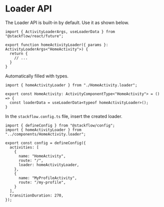 # Loader API

The Loader API is built-in by default. Use it as shown below.

```tsx showLineNumbers filename="HomeActivity.loader.ts" copy
import { ActivityLoaderArgs, useLoaderData } from "@stackflow/react/future";

export function homeActivityLoader({ params }: ActivityLoaderArgs<"HomeActivity">) {
  return {
    // ...
  }
}
```

Automatically filled with types.
```tsx showLineNumbers filename="HomeActivity.tsx" copy {4}
import { homeActivityLoader } from "./HomeActivity.loader";

export const HomeActivity: ActivityComponentType<"HomeActivity"> = () => {
  const loaderData = useLoaderData<typeof homeActivityLoader>();
}
```

In the `stackflow.config.ts` file, insert the created loader.
```tsx showLineNumbers filename="stackflow.config.ts" copy {9}
import { defineConfig } from "@stackflow/config";
import { homeActivityLoader } from "../components/HomeActivity.loader";

export const config = defineConfig({
  activities: [
    {
      name: "HomeActivity",
      route: "/",
      loader: homeActivityLoader,
    },
    {
      name: "MyProfileActivity",
      route: "/my-profile",
    }
  ],
  transitionDuration: 270,
});
```
